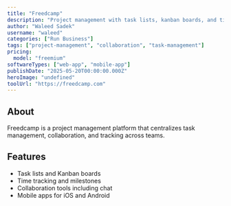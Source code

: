 ```yaml
---
title: "Freedcamp"
description: "Project management with task lists, kanban boards, and time tracking."
author: "Waleed Sadek"
username: "waleed"
categories: ["Run Business"]
tags: ["project-management", "collaboration", "task-management"]
pricing:
  model: "freemium"
softwareTypes: ["web-app", "mobile-app"]
publishDate: "2025-05-20T00:00:00.000Z"
heroImage: "undefined"
toolUrl: "https://freedcamp.com"
---
```

## About
Freedcamp is a project management platform that centralizes task management, collaboration, and tracking across teams.

## Features
- Task lists and Kanban boards
- Time tracking and milestones
- Collaboration tools including chat
- Mobile apps for iOS and Android